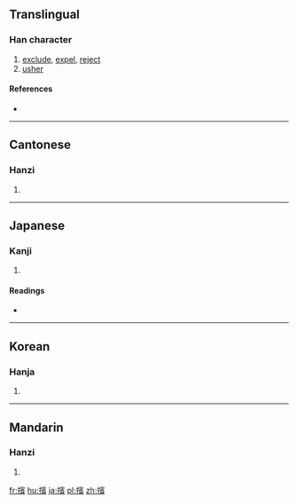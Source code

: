 {{also|摈}}
==Translingual==

===Han character===
{{Han char|rn=64|rad=手|as=14|sn=17|four=5308<sub>6</sub>|canj=手十一金 (QJMC)}}

# [[exclude]], [[expel]], [[reject]]
# [[usher]]

====References====
* {{Han ref|kx=0460.270|dkj=12880|dj=0810.040|hdz=31977.020|uh=64EF|ud=25839|bh=ECE8|bd=60648}}

----

==Cantonese==

===Hanzi===
{{yue-hanzi|jyut=|y=ban3|sim=摈}}

# {{defn|lang=yue|sort=手14}}

----

==Japanese==

===Kanji===
{{ja-kanji|grade=|rs=手14}}

# {{defn|lang=ja|sort=手14}}

====Readings====
* {{ja-readings|on=[[ひん]] (hin)|kun=[[しりぞける]] (shirizokeru)}}

----

==Korean==

===Hanja===
{{ko-hanja|hangeul=빈|eumhun=|rv=bin|mr=pin|y=pin}}

# {{defn|lang=ko|sort=手14}}

----

==Mandarin==

===Hanzi===
{{cmn-hanzi|sim=摈|pin=[[bìn]] ([[bin4]])|wg=pin<sup>4</sup>}}

# {{defn|lang=cmn|sort=手14}}

[[fr:擯]]
[[hu:擯]]
[[ja:擯]]
[[pl:擯]]
[[zh:擯]]